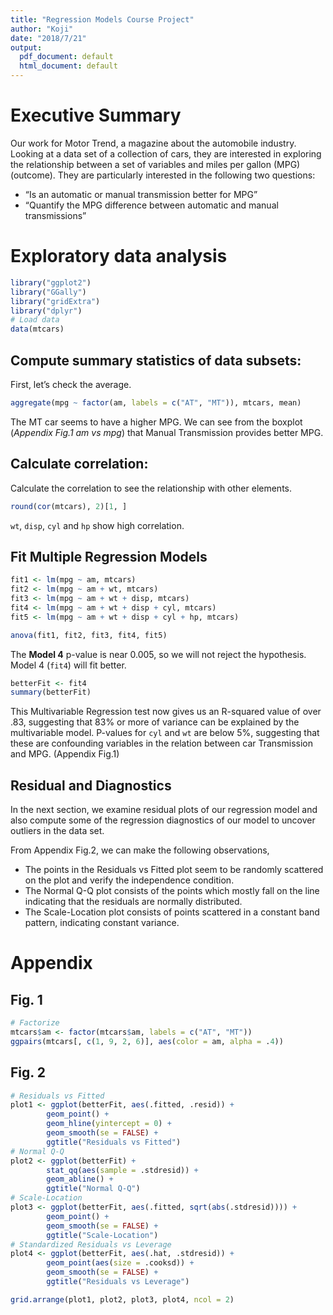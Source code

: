 ```yaml
---
title: "Regression Models Course Project"
author: "Koji"
date: "2018/7/21"
output:
  pdf_document: default
  html_document: default
---
```


# Executive Summary

Our work for Motor Trend, a magazine about the automobile industry. Looking at a data set of a collection of cars, they are interested in exploring the relationship between a set of variables and miles per gallon (MPG) (outcome). They are particularly interested in the following two questions:

- “Is an automatic or manual transmission better for MPG”
- "Quantify the MPG difference between automatic and manual transmissions"

# Exploratory data analysis

```r
library("ggplot2")
library("GGally")
library("gridExtra")
library("dplyr")
# Load data
data(mtcars)
```


## Compute summary statistics of data subsets:

First, let's check the average.
```r
aggregate(mpg ~ factor(am, labels = c("AT", "MT")), mtcars, mean)
```
The MT car seems to have a higher MPG.
We can see from the boxplot (*Appendix Fig.1 am vs mpg*) that Manual Transmission provides better MPG. 

## Calculate correlation:

Calculate the correlation to see the relationship with other elements.

```r
round(cor(mtcars), 2)[1, ]
```
`wt`, `disp`, `cyl` and `hp` show high correlation.

## Fit Multiple Regression Models

```r
fit1 <- lm(mpg ~ am, mtcars)
fit2 <- lm(mpg ~ am + wt, mtcars)
fit3 <- lm(mpg ~ am + wt + disp, mtcars)
fit4 <- lm(mpg ~ am + wt + disp + cyl, mtcars)
fit5 <- lm(mpg ~ am + wt + disp + cyl + hp, mtcars)
```

```r
anova(fit1, fit2, fit3, fit4, fit5)
```

The **Model 4** p-value is near 0.005, so we will not reject the hypothesis. Model 4 (`fit4`) will fit better.

```r
betterFit <- fit4
summary(betterFit)
```

This Multivariable Regression test now gives us an R-squared value of over .83, suggesting that 83% or more of variance can be explained by the multivariable model. P-values for `cyl` and `wt` are below 5%, suggesting that these are confounding variables in the relation between car Transmission and MPG. (Appendix Fig.1)

## Residual and Diagnostics

In the next section, we examine residual plots of our regression model and also compute some of the regression diagnostics of our model to uncover outliers in the data set.

From Appendix Fig.2, we can make the following observations,

- The points in the Residuals vs Fitted plot seem to be randomly scattered on the plot and verify the independence condition.
- The Normal Q-Q plot consists of the points which mostly fall on the line indicating that the residuals are normally distributed.
- The Scale-Location plot consists of points scattered in a constant band pattern, indicating constant variance.

# Appendix

## Fig. 1
```r
# Factorize
mtcars$am <- factor(mtcars$am, labels = c("AT", "MT"))
ggpairs(mtcars[, c(1, 9, 2, 6)], aes(color = am, alpha = .4))
```

## Fig. 2
```r
# Residuals vs Fitted
plot1 <- ggplot(betterFit, aes(.fitted, .resid)) +
        geom_point() +
        geom_hline(yintercept = 0) +
        geom_smooth(se = FALSE) +
        ggtitle("Residuals vs Fitted")
# Normal Q-Q
plot2 <- ggplot(betterFit) +
        stat_qq(aes(sample = .stdresid)) +
        geom_abline() +
        ggtitle("Normal Q-Q")
# Scale-Location
plot3 <- ggplot(betterFit, aes(.fitted, sqrt(abs(.stdresid)))) +
        geom_point() +
        geom_smooth(se = FALSE) +
        ggtitle("Scale-Location")
# Standardized Residuals vs Leverage
plot4 <- ggplot(betterFit, aes(.hat, .stdresid)) +
        geom_point(aes(size = .cooksd)) +
        geom_smooth(se = FALSE) +
        ggtitle("Residuals vs Leverage")

grid.arrange(plot1, plot2, plot3, plot4, ncol = 2)
```

